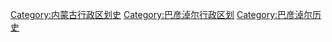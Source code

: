 [[Category:内蒙古行政区划史|Category:内蒙古行政区划史]]
[[Category:巴彦淖尔行政区划|Category:巴彦淖尔行政区划]]
[[Category:巴彦淖尔历史|Category:巴彦淖尔历史]]